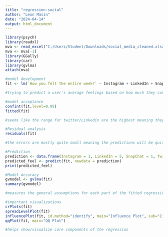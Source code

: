 ---
title: "regression-social"
author: "Leon Masin"
date: "2024-04-14"
output: html_document
---

```{r}
library(psych)
library(readxl)
mva <- read_excel("C:/Users/Student/Downloads/social_media_cleaned.xlsx")
mva <- mva[-1]
library(GGally)
library(car)
library(gvlma)
attach(mva)

#model development
fit <- lm(`How you felt the entire week?` ~ Instagram + LinkedIn + SnapChat + Twitter + youtube + OTT + Reddit, data = mva)

#trying to predict a user's average feelings based on how much they consume social media/which types of media impact feelings the most

#model acceptance
confint(fit,level=0.95)
fitted(fit)

#seems like the range for twitter/Linkedin are the highest meaning they have the most outliers

#Residual analysis
residuals(fit)

#the errors are mostly quite small meaning the predictions will be quite accurate

#Prediction
prediction <- data.frame(Instagram = 1, LinkedIn = 5, SnapChat = 1, Twitter = 2, youtube = 2, OTT = 10, Reddit = 4) 
predicted_feel <- predict(fit, newdata = prediction)
print(predicted_feel)

#Model Accuracy
gvmodel <- gvlma(fit)
summary(gvmodel)

#measures the general assumptions for each part of the fitted regression and here the p value is quite high meaning there's randomness in our data set/possibly accept null hypothesis

#important visualizations
crPlots(fit)
spreadLevelPlot(fit)
influencePlot(fit, id.method="identify", main="Influence Plot", sub="Circle size is proportial to Cook's Distance")
qqPlot(fit, main="QQ Plot")

#helps show/visualize core components of the regression

```


